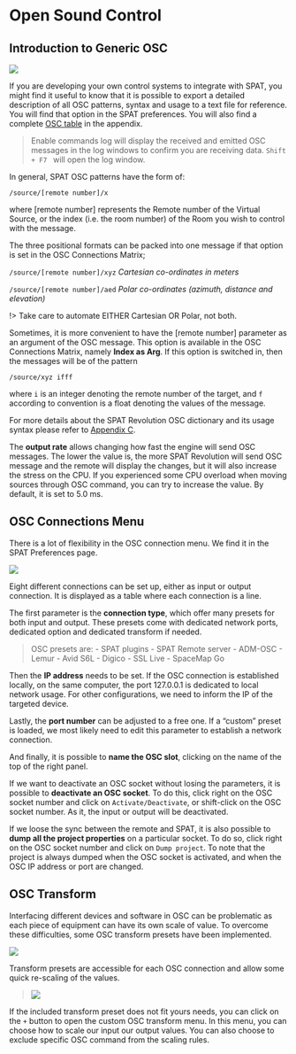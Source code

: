 # Open Sound Control
## Introduction to Generic OSC

![](https://media.githubusercontent.com/media/FLUX-SE/doc_images/main/SpatR/Preference/OSCMain.png)

If you are developing your own control systems to integrate with SPAT, you might find it useful to know that it is possible to export a detailed description of all OSC patterns, syntax and usage to a text file for reference.
You will find that option in the SPAT preferences.
You will also find a complete [OSC table](Appendix_C_OSC_Table.md) in the appendix.

> Enable commands log will display the received and emitted OSC messages in the log windows to confirm you are receiving data. <code>Shift + F7 </code> will open the log window.

In general, SPAT OSC patterns have the form of:

<code>/source/[remote number]/x</code>

where [remote number] represents the Remote number of the Virtual Source, or the index (i.e. the room number) of the Room you wish to control with the message.

The three positional formats can be packed into one message if that option is set in the OSC Connections Matrix;

<code>/source/[remote number]/xyz</code> _Cartesian co-ordinates in meters_

<code>/source/[remote number]/aed</code> _Polar co-ordinates (azimuth, distance and elevation)_

!> Take care to automate EITHER Cartesian OR Polar, not both.

Sometimes, it is more convenient to have the [remote number] parameter as an argument of the OSC message.
This option is available in the OSC Connections Matrix, namely **Index as Arg**.
If this option is switched in, then the messages will be of the pattern

<code>/source/xyz ifff</code>

where <code>i</code> is an integer denoting the remote number of the target, and <code>f</code> according to convention is a float denoting the values of the message.

For more details about the SPAT Revolution OSC dictionary and its usage syntax please refer to [Appendix C](Appendix_C_OSC_Table.md).

The **output rate** allows changing how fast the engine will send OSC messages.
The lower the value is, the more SPAT Revolution will send OSC message and the remote will display the changes, but it will also increase the stress on the CPU.
If you experienced some CPU overload when moving sources through OSC command, you can try to increase the value.
By default, it is set to 5.0 ms.

## OSC Connections Menu

There is a lot of flexibility in the OSC connection menu. We find it in the SPAT Preferences page.

![](https://media.githubusercontent.com/media/FLUX-SE/doc_images/main/SpatR/Preference/OSCConnections.png)

Eight different connections can be set up, either as input or output connection. It is displayed as a table where each connection is a line. 

The first parameter is the **connection type**, which offer many presets for both input and output. These presets come with dedicated network ports, dedicated option and dedicated transform if needed.

> OSC presets are:
> - SPAT plugins
> - SPAT Remote server
> - ADM-OSC
> - Lemur
> - Avid S6L
> - Digico
> - SSL Live
> - SpaceMap Go

Then the **IP address** needs to be set.
If the OSC connection is established locally, on the same computer, the port 127.0.0.1 is dedicated to local network usage.
For other configurations, we need to inform the IP of the targeted device.

Lastly, the **port number** can be adjusted to a free one.
If a "custom" preset is loaded, we most likely need to edit this parameter to establish a network connection.

And finally, it is possible to **name the OSC slot**, clicking on the name of the top of the right panel.

If we want to deactivate an OSC socket without losing the parameters, it is possible to **deactivate an OSC socket**. To do this, click right on the OSC socket number and click on <code>Activate/Deactivate</code>, or shift-click on the OSC socket number. As it, the input or output will be deactivated.

If we loose the sync between the remote and SPAT, it is also possible to **dump all the project properties** on a particular socket. To do so, click right on the OSC socket number and click on <code>Dump project</code>. To note that the project is always dumped when the OSC socket is activated, and when the OSC IP address or port are changed. 

## OSC Transform

Interfacing different devices and software in OSC can be problematic as each piece of equipment can have its own scale of value.
To overcome these difficulties, some OSC transform presets have been implemented.

![](https://media.githubusercontent.com/media/FLUX-SE/doc_images/main/SpatR/Preference/OSCTransformList.png)

Transform presets are accessible for each OSC connection and allow some quick re-scaling of the values.

> ![](https://media.githubusercontent.com/media/FLUX-SE/doc_images/main/SpatR/Preference/OSCTransformPresets.png)

If the included transform preset does not fit yours needs, you can click on the <code>+</code> button to open the custom OSC transform menu.
In this menu, you can choose how to scale our input our output values. You can also choose to exclude specific OSC command from the scaling rules.


<!-- TODO: Do we need to add more information of the custom transformation? Explain what is "discrete(s)", ... I see most of people having issue understand it -->
